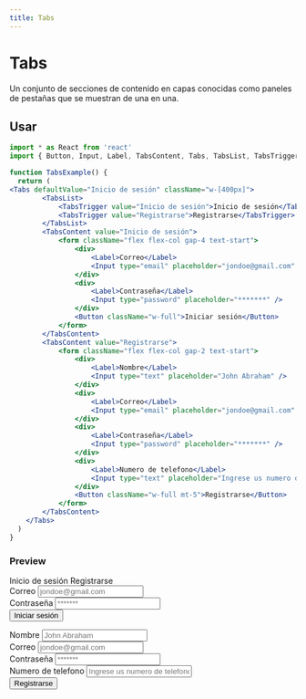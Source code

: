 ```yaml
---
title: Tabs
---
```


# Tabs

Un conjunto de secciones de contenido en capas conocidas como paneles de pestañas que se muestran de una en una.

## Usar

```jsx
import * as React from 'react'
import { Button, Input, Label, TabsContent, Tabs, TabsList, TabsTrigger } from '@openui-org/react/components'

function TabsExample() {
  return (
<Tabs defaultValue="Inicio de sesión" className="w-[400px]">
        <TabsList>
            <TabsTrigger value="Inicio de sesión">Inicio de sesión</TabsTrigger>
            <TabsTrigger value="Registrarse">Registrarse</TabsTrigger>
        </TabsList>
        <TabsContent value="Inicio de sesión">
            <form className="flex flex-col gap-4 text-start">
                <div>
                    <Label>Correo</Label>
                    <Input type="email" placeholder="jondoe@gmail.com" />
                </div>
                <div>
                    <Label>Contraseña</Label>
                    <Input type="password" placeholder="*******" />
                </div>
                <Button className="w-full">Iniciar sesión</Button>
            </form>
        </TabsContent>
        <TabsContent value="Registrarse">
            <form className="flex flex-col gap-2 text-start">
                <div>
                    <Label>Nombre</Label>
                    <Input type="text" placeholder="John Abraham" />
                </div>
                <div>
                    <Label>Correo</Label>
                    <Input type="email" placeholder="jondoe@gmail.com" />
                </div>
                <div>
                    <Label>Contraseña</Label>
                    <Input type="password" placeholder="*******" />
                </div>
                <div>
                    <Label>Numero de telefono</Label>
                    <Input type="text" placeholder="Ingrese us numero de telefono" />
                </div>
                <Button className="w-full mt-5">Registrarse</Button>
            </form>
        </TabsContent>
    </Tabs>
  )
}
```

### Preview

<Preview>
    <Tabs defaultValue="Inicio de sesión" className="w-[400px]">
        <TabsList>
            <TabsTrigger value="Inicio de sesión">Inicio de sesión</TabsTrigger>
            <TabsTrigger value="Registrarse">Registrarse</TabsTrigger>
        </TabsList>
        <TabsContent value="Inicio de sesión">
            <form className="flex flex-col gap-4 text-start">
                <div>
                    <Label>Correo</Label>
                    <Input type="email" placeholder="jondoe@gmail.com" />
                </div>
                <div>
                    <Label>Contraseña</Label>
                    <Input type="password" placeholder="*******" />
                </div>
                <Button className="w-full">Iniciar sesión</Button>
            </form>
        </TabsContent>
        <TabsContent value="Registrarse">
            <form className="flex flex-col gap-2 text-start">
                <div>
                    <Label>Nombre</Label>
                    <Input type="text" placeholder="John Abraham" />
                </div>
                <div>
                    <Label>Correo</Label>
                    <Input type="email" placeholder="jondoe@gmail.com" />
                </div>
                <div>
                    <Label>Contraseña</Label>
                    <Input type="password" placeholder="*******" />
                </div>
                <div>
                    <Label>Numero de telefono</Label>
                    <Input type="text" placeholder="Ingrese us numero de telefono" />
                </div>
                <Button className="w-full mt-5">Registrarse</Button>
            </form>
        </TabsContent>
    </Tabs>
</Preview>
